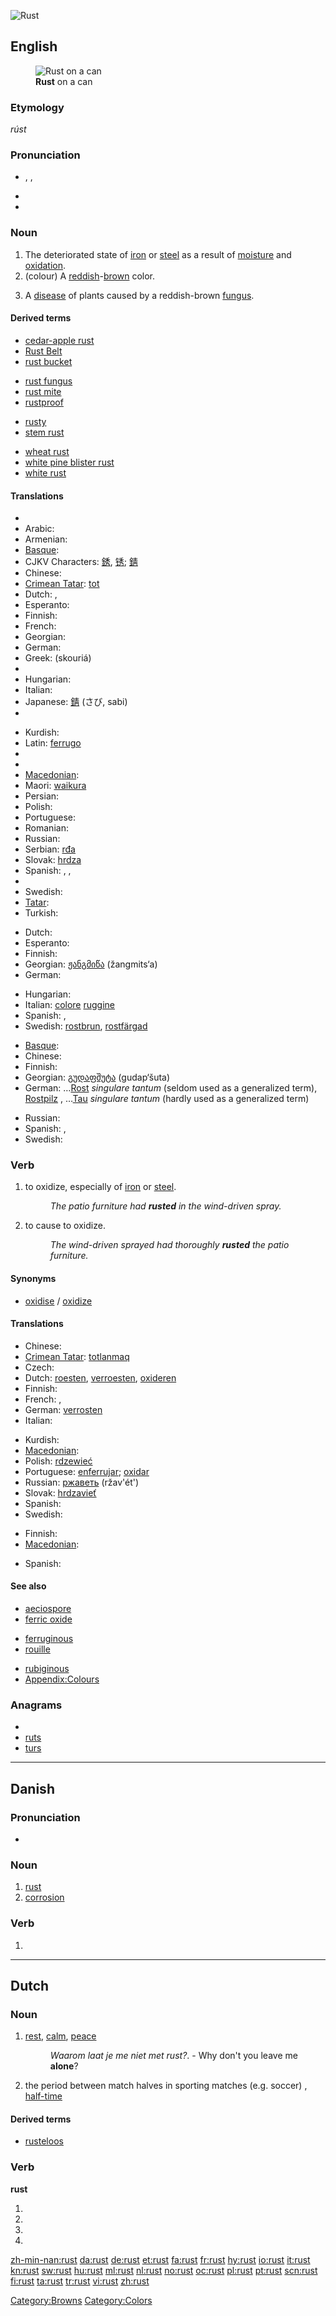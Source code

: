 {{wikipedia}}
[[Image:Rust_and_dirt.jpg|thumb|right|'''Rust''']]
{{also|růst}}
==English==
[[Image:Rost Dose.jpg|thumb|right|'''Rust''' on a can]]

===Etymology===
{{etyl|ang}} ''rúst''

===Pronunciation===
* {{enPR|rŭst}}, {{IPA|/rʌst/}}, {{SAMPA|/rVst/}}
* {{audio|en-us-rust.ogg|Audio (US)}}
* {{rhymes|ʌst}}

===Noun===
{{en-noun}}

# The deteriorated state of [[iron]] or [[steel]] as a result of [[moisture]] and [[oxidation]].
# (colour) A [[reddish]]-[[brown]] color.
#: {{color panel|B7410E}}
# A [[disease]] of plants caused by a reddish-brown [[fungus]].

====Derived terms====
{{rel-top4|terms derived from rust}}
* [[cedar-apple rust]]
* [[Rust Belt]]
* [[rust bucket]]
{{rel-mid4}}
* [[rust fungus]]
* [[rust mite]]
* [[rustproof]]
{{rel-mid4}}
* [[rusty]]
* [[stem rust]]
{{rel-mid4}}
* [[wheat rust]]
* [[white pine blister rust]]
* [[white rust]]
{{rel-bottom}}

====Translations====
{{trans-top|result of oxidation}}
* {{trreq|Albanian}}
* Arabic: {{Arab|[[صدأ|صَدَأ]]}} {{IPAchar|(ʂadā’)}} {{m}}
* Armenian: {{t-|hy|ժանգ|tr=žang}}
* [[Basque]]: {{t|eu|herdoil|xs=Basque}}
* CJKV Characters: [[銹]], [[锈]]; [[錆]]
* Chinese: {{zh-tsp|銹|锈|xiù}}
* [[Crimean Tatar]]: [[tot]]
* Dutch: {{t+|nl|roest|m}}, {{t+|nl|oxydatie|f}}
* Esperanto: {{t-|eo|rusto|xs=Esperanto}}
* Finnish: {{t+|fi|ruoste}}
* French: {{t+|fr|rouille|f}}
* Georgian: {{t-|ka|ჟანგი|tr=žangi|sc=Geor|xs=Georgian}}
* German: {{t+|de|Rost|m}}
* Greek: {{t+|el|σκουριά|f}} (skouriá)
* {{trreq|Hebrew}}
* Hungarian: {{t+|hu|rozsda}}
* Italian: {{t-|it|ruggine|f}}
* Japanese: [[錆]] (さび, sabi)
* {{trreq|Korean}}
{{trans-mid}}
* Kurdish: {{t|ku|ژه‌نگ|tr=jeng|sc=ku-Arab}}
* Latin: [[ferrugo]]
* {{trreq|Latvian}}
* {{trreq|Lithuanian}}
* [[Macedonian]]: {{t-|mk|’рѓа|f|tr='rgja}}
* Maori: [[waikura]]
* Persian: {{t|fa|زن‍ﯔ|xs=Persian}}
* Polish: {{t+|pl|rdza|f}}
* Portuguese: {{t+|pt|ferrugem|f}}
* Romanian: {{t|ro|rugină|f}}
* Russian: {{t+|ru|ржавчина|f|tr=ržávčina}}
* Serbian: [[rđa]] {{f}}
* Slovak: [[hrdza]] {{f}}
* Spanish: {{t-|es|óxido|m}}, {{t-|es|herrumbre|f}}, {{t+|es|moho|m}}
* {{trreq|Swahili}}
* Swedish: {{t+|sv|rost|c}}
* [[Tatar]]: {{t+|tt|tutıq|xs=Tatar}}
* Turkish: {{t+|tr|pas}}
{{trans-bottom}}

{{trans-top|colour}}
* Dutch: {{t|nl|roestbruin|n}}
* Esperanto: {{t|eo|rustokoloro|xs=Esperanto}}
* Finnish: {{t|fi|ruosteenruskea}}
* Georgian: [[ჟანგმიწა]] (žangmits‘a)
* German: {{t|de|Rostbraun|n}}
{{trans-mid}}
* Hungarian: {{t|hu|rozsdabarna}}
* Italian: [[colore]] {{m}} [[ruggine]]
* Spanish: {{t+|es|marrón}}, {{t-|es|rojizo}}
* Swedish: [[rostbrun]], [[rostfärgad]]
{{trans-bottom}}

{{trans-top|plant disease}}
* [[Basque]]: {{t|eu|herdoil|xs=Basque}}
* Chinese: {{zh-tsp|鏽病|锈病|xiùbìng}}
* Finnish: {{t+|fi|ruoste}}
* Georgian: [[გუდაფშუტა]] (gudap‘šuta)
* German: &hellip;[[Rost]] {{m}} ''singulare tantum'' (seldom used as a generalized term), [[Rostpilz]] {{m}}, &hellip;[[Tau]] {{m}} ''singulare tantum'' (hardly used as a generalized term)
{{trans-mid}}
* Russian: {{t+|ru|ржавчина|f|tr=ržávčina}}
* Spanish: {{t-|es|roya|f}},  {{t|es|roña|f}}
* Swedish: {{t+|sv|rost}}
{{trans-bottom}}

===Verb===
{{en-verb}}

# {{intransitive}} to oxidize, especially of [[iron]] or [[steel]].
#: ''The patio furniture had '''rusted''' in the wind-driven spray.''
# {{transitive}} to cause to oxidize.
#: ''The wind-driven sprayed had thoroughly '''rusted''' the patio furniture.''

====Synonyms====
* [[oxidise]] / [[oxidize]]

====Translations====
{{trans-top|to oxidise}}
* Chinese: {{zh-tsp|生鏽|生锈|shēngxiù}}
* [[Crimean Tatar]]: [[totlanmaq]]
* Czech: {{t|cs|rezavět}}
* Dutch: [[roesten]], [[verroesten]], [[oxideren]]
* Finnish: {{t+|fi|ruostua}}
* French: {{t+|fr|rouiller}}, {{t+|fr|oxyder}}
* German: [[verrosten]]
* Italian: {{t+|it|ossidare}}
{{trans-mid}}
* Kurdish: {{t|ku|ژه‌نگ هه‌ڵهێنان|tr=jeng helhénan|sc=ku-Arab}}
* [[Macedonian]]: {{t-|mk|’рѓосувам|tr='rgjosuvam}}
* Polish: [[rdzewieć]]
* Portuguese: [[enferrujar]]; [[oxidar]]
* Russian: [[ржаветь]] (ržav'ét') {{impf}}
* Slovak: [[hrdzavieť]]
* Spanish: {{t|es|aherrumbrarse}}
* Swedish: {{t+|sv|rosta}}
{{trans-bottom}}

{{trans-top|to cause to oxidise}}
* Finnish: {{t-|fi|ruostuttaa}}
* [[Macedonian]]: {{t-|mk|’рѓосувам|tr='rgjosuvam}}
{{trans-mid}}
* Spanish: {{t-|es|aherrumbrar}}
{{trans-bottom}}

====See also====
{{top3}}
* [[aeciospore]]
* [[ferric oxide]]
{{mid3}}
* [[ferruginous]]
* [[rouille]]
{{mid3}}
* [[rubiginous]]
* [[Appendix:Colours]]
{{bottom}}

===Anagrams===
* {{alphagram|rstu}}
* [[ruts#English|ruts]]
* [[turs#English|turs]]

[[Category:Browns]]
[[Category:Colors]]

----

==Danish==
{{wikipedia|lang=da}}

===Pronunciation===
* {{IPA|/rost/|[ʁɔsd̥]|lang=da}}

===Noun===
{{da-noun|en|-}}

# [[rust#English|rust]]
# [[corrosion]]

===Verb===
{{infl|da|verb form}}

# {{form of|imperative|ruste|lang=Danish}}

----

==Dutch==

===Noun===
{{nl-noun|rusten|-|-}}

# [[rest]], [[calm]], [[peace]]
#: ''Waarom laat je me niet met rust?''. - Why don't you leave me '''alone'''?
# the period between match halves in sporting matches (e.g. soccer) , [[half-time]]

====Derived terms====
* [[rusteloos]]

===Verb===
'''rust'''

# {{nl-verb-form|p=first|n=singular|t=present tense|rusten}}
# {{nl-verb-form|p=second|n=singular|t=present tense|rusten}}
# {{nl-verb-form|p=third|n=singular|t=present tense|rusten}}
# {{nl-verb-form|m=imperative|rusten}}

[[zh-min-nan:rust]]
[[da:rust]]
[[de:rust]]
[[et:rust]]
[[fa:rust]]
[[fr:rust]]
[[hy:rust]]
[[io:rust]]
[[it:rust]]
[[kn:rust]]
[[sw:rust]]
[[hu:rust]]
[[ml:rust]]
[[nl:rust]]
[[no:rust]]
[[oc:rust]]
[[pl:rust]]
[[pt:rust]]
[[scn:rust]]
[[fi:rust]]
[[ta:rust]]
[[tr:rust]]
[[vi:rust]]
[[zh:rust]]